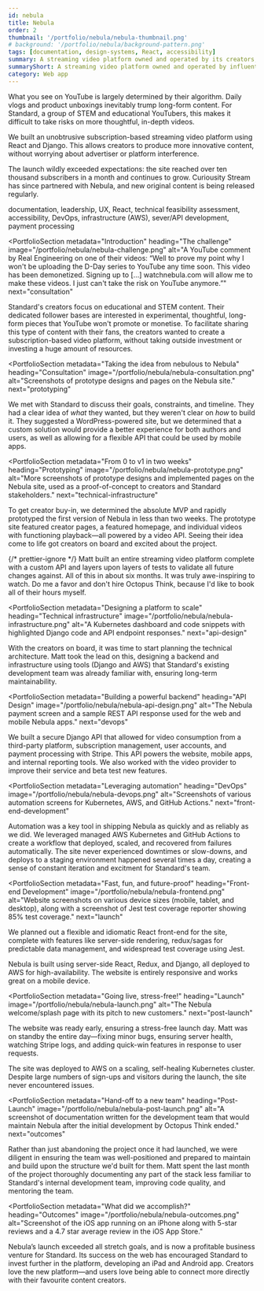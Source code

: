 ```yaml
---
id: nebula
title: Nebula
order: 2
thumbnail: '/portfolio/nebula/nebula-thumbnail.png'
# background: '/portfolio/nebula/background-pattern.png'
tags: [documentation, design-systems, React, accessibility]
summary: A streaming video platform owned and operated by its creators, with full creative control and a profitable, direct-to-consumer business model.
summaryShort: A streaming video platform owned and operated by influential creators.
category: Web app
---
```




<PortfolioSummary next="the-challenge">

<div>
  <IconHeading problem />

What you see on YouTube is largely determined by their algorithm. Daily vlogs and product unboxings inevitably trump long-form content. For Standard, a group of STEM and educational YouTubers, this makes it difficult to take risks on more thoughtful, in-depth videos.

</div>

<div>
  <IconHeading solution />

We built an unobtrusive subscription-based streaming video platform using React and Django. This allows creators to produce more innovative content, without worrying about advertiser or platform interference.

</div>

<div>
  <IconHeading result />

The launch wildly exceeded expectations: the site reached over ten thousand subscribers in a month and continues to grow. Curiousity Stream has since partnered with Nebula, and new original content is being released regularly.

</div>

<div>
  <IconHeading role />

documentation, leadership, UX, React, technical feasibility assessment, accessibility, DevOps, infrastructure (AWS), sever/API development, payment processing

  </div>
</PortfolioSummary>

<ImagePanel
  dark
  alt="A mockup showing screenshots of the Nebula video player on a desktop, tablet, and phone."
  image="/portfolio/nebula/nebula-device-mockup.png"
/>

<PortfolioSection
  metadata="Introduction"
  heading="The challenge"
  image="/portfolio/nebula/nebula-challenge.png"
  alt="A YouTube comment by Real Engineering on one of their videos: “Well to prove my point why I won't be uploading the D-Day series to YouTube any time soon. This video has been demonetized. Signing up to [...] watchnebula.com will allow me to make these videos. I just can't take the risk on YouTube anymore.”"
  next="consultation"
  >

Standard's creators focus on educational and <def title="science, technology, engineering, and mathematics">STEM</def> content. Their dedicated follower bases are interested in experimental, thoughtful, long-form pieces that YouTube won't promote or monetise. To facilitate sharing this type of content with their fans, the creators wanted to create a subscription-based video platform, without taking outside investment or investing a huge amount of resources.

</PortfolioSection>

<PortfolioSection
  metadata="Taking the idea from nebulous to Nebula"
  heading="Consultation"
  image="/portfolio/nebula/nebula-consultation.png"
  alt="Screenshots of prototype designs and pages on the Nebula site."
  next="prototyping"
  >

We met with Standard to discuss their goals, constraints, and timeline. They had a clear idea of _what_ they wanted, but they weren't clear on _how_ to build it. They suggested a WordPress-powered site, but we determined that a custom solution would provide a better experience for both authors and users, as well as allowing for a flexible API that could be used by mobile apps.

</PortfolioSection>

<PortfolioSection
  metadata="From 0 to v1 in two weeks"
  heading="Prototyping"
  image="/portfolio/nebula/nebula-prototype.png"
  alt="More screenshots of prototype designs and implemented pages on the Nebula site, used as a proof-of-concept to creators and Standard stakeholders."
  next="technical-infrastructure"
  >

To get creator buy-in, we determined the absolute <def title="Minimum viable product">MVP</def> and rapidly prototyped the first version of Nebula in less than two weeks. The prototype site featured creator pages, a featured homepage, and individual videos with functioning playback—all powered by a video API. Seeing their idea come to life got creators on board and excited about the project.

</PortfolioSection>

<Divider light />

<Panel dark>
<Testimonial
  name="Dave Wiskus"
  title="CEO"
  company="Standard Broadcast"
  url="https://standard.tv"
>

<Paragraph large inverse>
  {/* prettier-ignore */}
  Matt built an entire <Link
    as="a"
    href="https://watchnebula.com/"
    css={css`
      color: #e33592;
    `}
  >
    streaming video platform
  </Link> complete with a custom API and layers upon layers of tests to validate all future changes against.
  All of this in about six months. It was truly awe-inspiring to watch.
</Paragraph>

<Paragraph large inverse>
  Do me a favor and don't hire Octopus Think, because I'd like to book all of their hours myself.
</Paragraph>

</Testimonial>

</Panel>

<PortfolioSection
  metadata="Designing a platform to scale"
  heading="Technical infrastructure"
  image="/portfolio/nebula/nebula-infrastructure.png"
  alt="A Kubernetes dashboard and code snippets with highlighted Django code and API endpoint responses."
  next="api-design"
  >

With the creators on board, it was time to start planning the technical architecture. Matt took the lead on this, designing a backend and infrastructure using tools (Django and AWS) that Standard's existing development team was already familiar with, ensuring long-term maintainability.

</PortfolioSection>

<PortfolioSection
  metadata="Building a powerful backend"
  heading="API Design"
  image="/portfolio/nebula/nebula-api-design.png"
  alt="The Nebula payment screen and a sample REST API response used for the web and mobile Nebula apps."
  next="devops"
  >

We built a secure Django API that allowed for video consumption from a third-party platform, subscription management, user accounts, and payment processing with Stripe. This API powers the website, mobile apps, and internal reporting tools. We also worked with the video provider to improve their service and beta test new features.

</PortfolioSection>

<PortfolioSection
  metadata="Leveraging automation"
  heading="DevOps"
  image="/portfolio/nebula/nebula-devops.png"
  alt="Screenshots of various automation screens for Kubernetes, AWS, and GitHub Actions."
  next="front-end-development"
  >

Automation was a key tool in shipping Nebula as quickly and as reliably as we did. We leveraged managed AWS Kubernetes and GitHub Actions to create a workflow that deployed, scaled, and recovered from failures automatically. The site never experienced downtimes or slow-downs, and deploys to a staging environment happened several times a day, creating a sense of constant iteration and excitment for Standard's team.

</PortfolioSection>

<PortfolioSection
  metadata="Fast, fun, and future-proof"
  heading="Front-end Development"
  image="/portfolio/nebula/nebula-frontend.png"
  alt="Website screenshots on various device sizes (mobile, tablet, and desktop), along with a screenshot of Jest test coverage reporter showing 85% test coverage."
  next="launch"
  >

We planned out a flexible and idiomatic React front-end for the site, complete with features like server-side rendering, redux/sagas for predictable data management, and widespread test coverage using Jest.

Nebula is built using server-side React, Redux, and Django, all deployed to AWS for high-availability. The website is entirely responsive and works great on a mobile device.

</PortfolioSection>

<PortfolioSection
  metadata="Going live, stress-free!"
  heading="Launch"
  image="/portfolio/nebula/nebula-launch.png"
  alt="The Nebula welcome/splash page with its pitch to new customers."
  next="post-launch"
  >

The website was ready early, ensuring a stress-free launch day. Matt was on standby the entire day—fixing minor bugs, ensuring server health, watching Stripe logs, and adding quick-win features in response to user requests.

The site was deployed to AWS on a scaling, self-healing Kubernetes cluster. Despite large numbers of sign-ups and visitors during the launch, the site never encountered issues.

</PortfolioSection>

<PortfolioSection
  metadata="Hand-off to a new team"
  heading="Post-Launch"
  image="/portfolio/nebula/nebula-post-launch.png"
  alt="A screenshot of documentation written for the development team that would maintain Nebula after the initial development by Octopus Think ended."
  next="outcomes"
  >

Rather than just abandoning the project once it had launched, we were diligent in ensuring the team was well-positioned and prepared to maintain and build upon the structure we'd built for them. Matt spent the last month of the project thoroughly documenting any part of the stack less familiar to Standard's internal development team, improving code quality, and mentoring the team.

</PortfolioSection>

<PortfolioSection
  metadata="What did we accomplish?"
  heading="Outcomes"
  image="/portfolio/nebula/nebula-outcomes.png"
  alt="Screenshot of the iOS app running on an iPhone along with 5-star reviews and a 4.7 star average review in the iOS App Store."
  >

Nebula’s launch exceeded all stretch goals, and is now a profitable business venture for Standard. Its success on the web has encouraged Standard to invest further in the platform, developing an iPad and Android app. Creators love the new platform—and users love being able to connect more directly with their favourite content creators.

</PortfolioSection>
